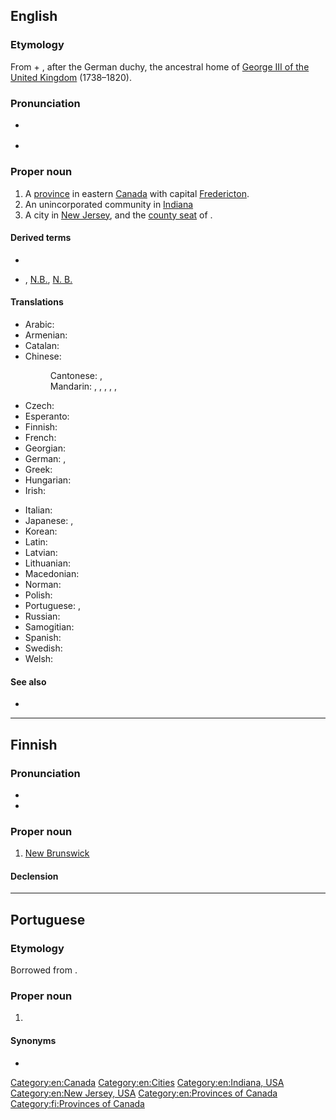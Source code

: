==English==
{{wikipedia}}

===Etymology===
From {{m|en|new}} + {{m|en|Brunswick||[[Braunschweig]]}}, after the German duchy, the ancestral home of [[w:George III of the United Kingdom|George III of the United Kingdom]] (1738–1820).

===Pronunciation===
* {{a|UK}} {{IPA|/njuː ˈbɹʌnz.wɪk/|lang=en}}
* {{a|Canada}} {{IPA|/nju ˈbɹʌnz.wɪk/|lang=en}}

===Proper noun===
{{en-proper noun|head=[[new|New]] [[Brunswick]]}}

# A [[province]] in eastern [[Canada]] with capital [[Fredericton]].
# An unincorporated community in [[Indiana]]
# A city in [[New Jersey]], and the [[county seat]] of {{l|en|Middlesex County}}.

====Derived terms====
* {{l|en|New Brunswicker}}
* {{l|en|NB}}, [[N.B.]], [[N. B.]]

====Translations====
{{trans-top|province in eastern Canada}}
* Arabic: {{t|ar|نْيُو بْرَانْزْوِيك|m|tr=nyū brānzwik}}
* Armenian: {{t|hy|Նյու Բրանսուիկ|sc=Armn}}
* Catalan: {{t|ca|Nova Brunsvic}}
* Chinese:
*: Cantonese: {{t|yue|紐賓士域|sc=Hani}}, {{t|yue|纽宾士域|tr=nau5 ban1 si6 wik6|sc=Hani}}
*: Mandarin: {{t+|cmn|新不倫瑞克|sc=Hani}}, {{t+|cmn|新不伦瑞克|tr=Xīn Bùlúnruìkè|sc=Hani}}, {{t|cmn|紐賓士域|sc=Hani}}, {{t|cmn|纽宾士域|tr=Niǔbīnshìyù|sc=Hani}}, {{t|cmn|新賓士域|sc=Hani}}, {{t|cmn|新宾士域|tr=Xīn Bīnshìyù|sc=Hani}}
* Czech: {{t|cs|Nový Brunšvik|m}}
* Esperanto: {{t|eo|Nov-Brunsviko}}
* Finnish: {{t+|fi|New Brunswick}}
* French: {{t+|fr|Nouveau-Brunswick}}
* Georgian: {{t|ka|ნიუ-ბრანსუიკი|sc=Geor}}
* German: {{t+|de|Neubraunschweig}}, {{t|de|Neues Braunschweig|n}}
* Greek: {{t|el|Νιου Μπράνσγουικ|n}}
* Hungarian: {{t+|hu|Új-Brunswick}}
* Irish: {{t|ga|Nua Brunswick|m|f}}
{{trans-mid}}
* Italian: {{t|it|Nuovo Brunswick|m}}
* Japanese: {{t|ja|ニューブランズウィック|tr=Nyūburanzuwikku}}, {{t|ja|ニューブランズウィック州|tr=Nyūburanzuwikku-shū}}
* Korean: {{t|ko|뉴브런즈윅|tr=Nyu Beureonjeuwik}}
* Latin: {{t|la|Novum Brunsvicum}}
* Latvian: {{t|lv|Ņūbransvika}}
* Lithuanian: {{t|lt|Naujasis Bransvikas}}
* Macedonian: {{t|mk|Њу Бранзвик|m|tr=Nju Bránzvik}}
* Norman: {{t|nrf|Nouvieau Brunswick|m}}
* Polish: {{t+|pl|Nowy Brunszwik}}
* Portuguese: {{t|pt|Nova Brunswick|f}}, {{t|pt|New Brunswick|f}}
* Russian: {{t+|ru|Нью-Бра́нсуик|m}}
* Samogitian: {{t|sgs|Naus Brunsviks}}
* Spanish: {{t|es|Nuevo Brunswick}}
* Swedish: {{t+|sv|New Brunswick}}
* Welsh: {{t|cy|Newydd Brunswick|m|f}}
{{trans-bottom}}

====See also====
* {{l|en|Appendix:Place names in New Brunswick}}

[[Category:en:Canada]]
[[Category:en:Cities]]
[[Category:en:Indiana, USA]]
[[Category:en:New Jersey, USA]]
[[Category:en:Provinces of Canada]]

----

==Finnish==

===Pronunciation===
* {{fi-IPA|nyy ˈbransvik}}
* {{fi-IPA|nyy ˈbrunsvik}}

===Proper noun===
{{fi-noun|proper=true}}

# [[#English|New Brunswick]]

====Declension====
{{fi-decl-risti|n=sg|New Brunswick|||a|i=0}}

[[Category:fi:Provinces of Canada]]

----

==Portuguese==

===Etymology===
Borrowed from {{bor|pt|en|New Brunswick}}.

===Proper noun===
{{pt-proper noun|f}}

# {{place|pt|province|c/Canada|t1=New Brunswick}}

====Synonyms====
* {{l|pt|Nova Brunswick}}